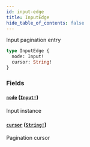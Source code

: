 ```yaml
---
id: input-edge
title: InputEdge
hide_table_of_contents: false
---
```



Input pagination entry

```graphql
type InputEdge {
  node: Input!
  cursor: String!
}
```


### Fields

#### [`node`](#) ([`Input!`](/cartesi-rollups/api/graphql/objects/input))

Input instance


#### [`cursor`](#) ([`String!`](/cartesi-rollups/api/graphql/scalars/string))

Pagination cursor




